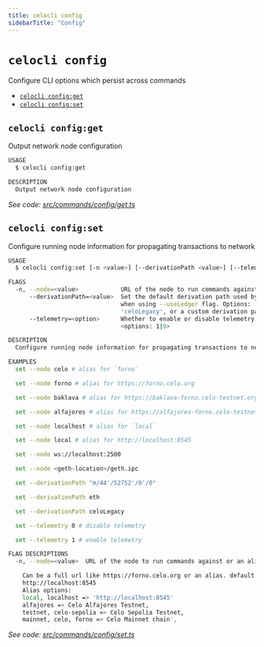 ```yaml
---
title: celocli config
sidebarTitle: "Config"
---
```


`celocli config`
================

Configure CLI options which persist across commands

* [`celocli config:get`](#celocli-configget)
* [`celocli config:set`](#celocli-configset)

## `celocli config:get`

Output network node configuration

```sh
USAGE
  $ celocli config:get

DESCRIPTION
  Output network node configuration
```

_See code: [src/commands/config/get.ts](https://github.com/celo-org/developer-tooling/tree/%40celo/celocli%407.1.0/packages/cli/src/commands/config/get.ts)_

## `celocli config:set`

Configure running node information for propagating transactions to network

```sh
USAGE
  $ celocli config:set [-n <value>] [--derivationPath <value>] [--telemetry 1|0]

FLAGS
  -n, --node=<value>            URL of the node to run commands against or an alias
      --derivationPath=<value>  Set the default derivation path used by account:new and
                                when using --useLedger flag. Options: 'eth',
                                'celoLegacy', or a custom derivation path
      --telemetry=<option>      Whether to enable or disable telemetry
                                <options: 1|0>

DESCRIPTION
  Configure running node information for propagating transactions to network

EXAMPLES
  set --node celo # alias for `forno`

  set --node forno # alias for https://forno.celo.org

  set --node baklava # alias for https://baklava-forno.celo-testnet.org

  set --node alfajores # alias for https://alfajores-forno.celo-testnet.org

  set --node localhost # alias for `local`

  set --node local # alias for http://localhost:8545

  set --node ws://localhost:2500

  set --node <geth-location>/geth.ipc

  set --derivationPath "m/44'/52752'/0'/0"

  set --derivationPath eth

  set --derivationPath celoLegacy

  set --telemetry 0 # disable telemetry

  set --telemetry 1 # enable telemetry

FLAG DESCRIPTIONS
  -n, --node=<value>  URL of the node to run commands against or an alias

    Can be a full url like https://forno.celo.org or an alias. default:
    http://localhost:8545
    Alias options:
    local, localhost => 'http://localhost:8545'
    alfajores => Celo Alfajores Testnet,
    testnet, celo-sepolia => Celo Sepolia Testnet,
    mainnet, celo, forno => Celo Mainnet chain',
```

_See code: [src/commands/config/set.ts](https://github.com/celo-org/developer-tooling/tree/%40celo/celocli%407.1.0/packages/cli/src/commands/config/set.ts)_
